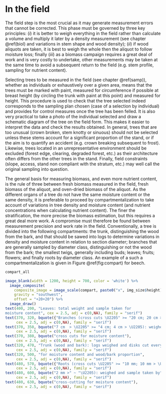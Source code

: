

# In the field {#ter}

The field step is the most crucial as it may generate measurement errors that cannot be corrected. This phase must be governed by three key principles: (*i*) it is better to weigh everything in the field rather than calculate a volume and multiply it later by a density measurement (see chapter \@ref(biol) and variations in stem shape and wood density); (*ii*) if wood aliquots are taken, it is best to weigh the whole then the aliquot to follow moisture loss; finally (*iii*) as a biomass campaign requires a great deal of work and is very costly to undertake, other measurements may be taken at the same time to avoid a subsequent return to the field (e.g. stem profile, sampling for nutrient content).

Selecting trees to be measured in the field (see chapter \@ref(samp)), whether as individuals or exhaustively over a given area, means that the trees must be marked with paint, measured for circumference if possible at breast height (by circling the trunk with paint at this point) and measured for height. This procedure is used to check that the tree selected indeed corresponds to the sampling plan chosen (case of a selection by individual) and provides for control measures once the tree has been felled. It is also very practical to take a photo of the individual selected and draw a schematic diagram of the tree on the field form. This makes it easier to interpret the data and check the results obtained. In general, trees that are too unusual (crown broken, stem knotty or sinuous) should not be selected unless these stems account for a significant proportion of the stand, or if the aim is to quantify an accident (e.g. crown breaking subsequent to frost). Likewise, trees located in an unrepresentative environment should be excluded (forest edge, clearing, degraded forest, etc.) as their architecture often differs from the other trees in the stand. Finally, field constraints (slope, access, stand non compliant with the stratum, etc.) may well call the original sampling into question.

The general basis for measuring biomass, and even more nutrient content, is the rule of three between fresh biomass measured in the field, fresh biomass of the aliquot, and oven-dried biomass of the aliquot. As the different organs of a tree do not have the same moisture content or the same density, it is preferable to proceed by compartmentalization to take account of variations in tree density and moisture content (and nutrient concentrations when calculating nutrient content). The finer the stratification, the more precise the biomass estimation, but this requires a great deal more work. A compromise must therefore be found between measurement precision and work rate in the field. Conventionally, a tree is divided into the following compartments: the trunk, distinguishing the wood from the bark, and that should be sawed into logs to determine variations in density and moisture content in relation to section diameter; branches that are generally sampled by diameter class, distinguishing or not the wood from the bark; the smallest twigs, generally including buds; leaves; fruits; flowers; and finally roots by diameter class. An example of a such a compartmentalization is given in Figure \@ref(fig:compart) for beech.

```r

compart_all

```

```r

image_blank(width = 1200, height = 700, color = 'white') %>%
  image_composite(
    composite_image = image_scale(compart, paste0("x", img_size$height)), 
    gravity = "southwest", 
    offset = "+20+20") %>%
  image_draw()
text(400, 200, "Leaves: total weight and sample taken for
moisture content", cex = 2.5, adj = c(0,NA), family = "serif")
text(370, 320, bquote({"Branches (cross cuts \U2205" >= "20 cm; 20 cm > \U2205"} >= "7 cm;"),
     cex = 2.5, adj = c(0,NA), family = "serif")
text(370, 350, bquote("7 cm  > \U2205" >= "4 cm; 4 cm > \U2205): weighed and sample taken of"),
     cex = 2.5, adj = c(0,NA), family = "serif")
text(370, 380, bquote("cross cuts for moisture content"),
     cex = 2.5, adj = c(0,NA), family = "serif")
text(320, 470, "Trunk (wood and bark): logs weighed and disks cut every 2 m ",
     cex = 2.5, adj = c(0,NA), family = "serif")
text(320, 500, "for moisture content and wood/bark proportion", 
     cex = 2.5, adj = c(0,NA), family = "serif")
text(480, 570, bquote({"Roots (cross cuts \U2205" >= "10 mm; 10 mm > \U2205"} >= "2 mm;"),
     cex = 2.5, adj = c(0,NA), family = "serif")
text(480, 600, bquote("2 mm >" ~ "\U2205): weighed and sample taken by"),
     cex = 2.5, adj = c(0,NA), family = "serif")
text(480, 630, bquote("cross-cutting for moisture content"),
     cex = 2.5, adj = c(0,NA), family = "serif")

```


```r



```
